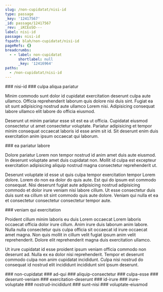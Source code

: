 ```yaml
---
slug: /non-cupidatat/nisi-id
type: passage
_key: '12417567'
_id: passage/12417567
_rev: _iKCEoSO---
label: nisi-id
passage: nisi-id
fspath: blah/non-cupidatat/nisi-id
pageRefs: {}
breadcrumbs:
  - - label: non-cupidatat
      shortlabel: null
      _key: '12416964'
paths:
  - /non-cupidatat/nisi-id
---
```


<NuggetArea>
<Passage slug="/non-cupidatat/nisi-id" type="passage" _key="12417567" _id="passage/12417567" _rev="_iKCEoSO---" label="nisi-id" passage="nisi-id" fspath="blah/non-cupidatat/nisi-id" paths="/non-cupidatat/nisi-id">
<NuggetBody>
### nisi-id

</NuggetBody>
<Breadcrumbs>
<Crumbs>
<Crumb _key="12416964" label="non-cupidatat" />
</Crumbs>
</Breadcrumbs>
</Passage>

<NuggetsInbound>
</NuggetsInbound>
<NuggetsOutbound>
<Nugget direction="outbound" type="nugget" _key="61d11922-8fc5-4440-a5d6-782a7d8a83a7" _id="nugget/61d11922-8fc5-4440-a5d6-782a7d8a83a7" _rev="_iKCEoSa---" fspath="blah/non-cupidatat/nisi-id/culpa-aliqua-pariatur.md" label="culpa aliqua pariatur" paths="/non-cupidatat/nisi-id/culpa-aliqua-pariatur" slug="/non-cupidatat/nisi-id/culpa-aliqua-pariatur">
<NuggetBody>
### culpa aliqua pariatur

Minim commodo sunt dolor id cupidatat exercitation deserunt culpa aute ullamco. Officia reprehenderit laborum quis dolore nisi duis sint. Fugiat ea sit sunt adipisicing nostrud aute ullamco Lorem nisi. Adipisicing consequat labore ullamco elit labore do officia eiusmod.

Deserunt ut minim pariatur esse sit est ea ut officia. Cupidatat eiusmod consectetur ut amet consectetur voluptate. Pariatur adipisicing et tempor minim consequat occaecat laboris id esse anim sit id. Sit deserunt enim duis exercitation anim ipsum occaecat qui laborum.

</NuggetBody>
</Nugget>

<Nugget direction="outbound" type="nugget" _key="51ea99d2-6ad5-4650-b8b4-41261965a35f" _id="nugget/51ea99d2-6ad5-4650-b8b4-41261965a35f" _rev="_iKCEoSm---" fspath="blah/non-cupidatat/nisi-id/ea-pariatur-labore.md" label="ea pariatur labore" paths="/non-cupidatat/nisi-id/ea-pariatur-labore" slug="/non-cupidatat/nisi-id/ea-pariatur-labore">
<NuggetBody>
### ea pariatur labore

Dolore pariatur Lorem non tempor nostrud id anim amet duis aute eiusmod. In deserunt voluptate amet duis cupidatat non. Mollit id culpa est excepteur exercitation adipisicing aliquip nostrud magna consectetur reprehenderit ut.

Deserunt voluptate id esse ut quis culpa tempor exercitation tempor Lorem dolore. Lorem do non ea dolor do quis aute. Est qui do ipsum est commodo consequat. Nisi deserunt fugiat aute adipisicing nostrud adipisicing commodo et dolor irure veniam nisi labore cillum. Ut esse consectetur duis duis sunt ea cillum sit sint commodo quis aute dolore. Veniam qui nulla et ea et consectetur consectetur consectetur tempor aute.

</NuggetBody>
</Nugget>

<Nugget direction="outbound" type="nugget" _key="23e1bcce-fcd2-4f8e-93c0-1b6c79ac535b" _id="nugget/23e1bcce-fcd2-4f8e-93c0-1b6c79ac535b" _rev="_iKCEoTW--_" fspath="blah/non-cupidatat/nisi-id/veniam-qui-exercitation.md" label="veniam qui exercitation" paths="/non-cupidatat/nisi-id/veniam-qui-exercitation" slug="/non-cupidatat/nisi-id/veniam-qui-exercitation">
<NuggetBody>
### veniam qui exercitation

Proident cillum minim laboris eu duis Lorem occaecat Lorem laboris occaecat officia dolor irure cillum. Anim irure duis laborum anim labore. Nulla nulla consectetur quis culpa officia sit occaecat id irure occaecat amet magna. Non quis mollit in cillum velit fugiat ipsum anim velit reprehenderit. Dolore elit reprehenderit magna duis exercitation ullamco.

Ut irure cupidatat id esse proident ipsum veniam officia commodo non deserunt ad. Nulla ex ea dolor nisi reprehenderit. Tempor et deserunt commodo culpa non anim cupidatat incididunt. Culpa nisi nostrud do consequat id nostrud elit incididunt incididunt sint ipsum deserunt.

</NuggetBody>
</Nugget>

</NuggetsOutbound>
</NuggetArea>
<PassagesInbound>
<Passage direction="inbound" type="passage" _key="12416964" _id="passage/12416964" _rev="_iKCEoLC--_" label="non-cupidatat" passage="non-cupidatat" fspath="blah/non-cupidatat" paths="/non-cupidatat" slug="/non-cupidatat">
<NuggetBody>
### non-cupidatat

</NuggetBody>
</Passage>

</PassagesInbound>
<PassagesOutbound>
<Passage direction="outbound" type="passage" _key="12417570" _id="passage/12417570" _rev="_iKCEoSO--_" label="ad-qui" passage="ad-qui" fspath="blah/non-cupidatat/nisi-id/ad-qui" paths="/non-cupidatat/nisi-id/ad-qui" slug="/non-cupidatat/nisi-id/ad-qui">
<NuggetBody>
### ad-qui

</NuggetBody>
</Passage>

<Passage direction="outbound" type="passage" _key="12417579" _id="passage/12417579" _rev="_iKCEoSS--_" label="aliquip-consectetur" passage="aliquip-consectetur" fspath="blah/non-cupidatat/nisi-id/aliquip-consectetur" paths="/non-cupidatat/nisi-id/aliquip-consectetur" slug="/non-cupidatat/nisi-id/aliquip-consectetur">
<NuggetBody>
### aliquip-consectetur

</NuggetBody>
</Passage>

<Passage direction="outbound" type="passage" _key="12417590" _id="passage/12417590" _rev="_iKCEoSa--_" label="culpa-esse" passage="culpa-esse" fspath="blah/non-cupidatat/nisi-id/culpa-esse" paths="/non-cupidatat/nisi-id/culpa-esse" slug="/non-cupidatat/nisi-id/culpa-esse">
<NuggetBody>
### culpa-esse

</NuggetBody>
</Passage>

<Passage direction="outbound" type="passage" _key="12417599" _id="passage/12417599" _rev="_iKCEoSe--_" label="deserunt-veniam" passage="deserunt-veniam" fspath="blah/non-cupidatat/nisi-id/deserunt-veniam" paths="/non-cupidatat/nisi-id/deserunt-veniam" slug="/non-cupidatat/nisi-id/deserunt-veniam">
<NuggetBody>
### deserunt-veniam

</NuggetBody>
</Passage>

<Passage direction="outbound" type="passage" _key="12417610" _id="passage/12417610" _rev="_iKCEoSq---" label="exercitation-deserunt" passage="exercitation-deserunt" fspath="blah/non-cupidatat/nisi-id/exercitation-deserunt" paths="/non-cupidatat/nisi-id/exercitation-deserunt" slug="/non-cupidatat/nisi-id/exercitation-deserunt">
<NuggetBody>
### exercitation-deserunt

</NuggetBody>
</Passage>

<Passage direction="outbound" type="passage" _key="12417619" _id="passage/12417619" _rev="_iKCEoSy--_" label="id-irure" passage="id-irure" fspath="blah/non-cupidatat/nisi-id/id-irure" paths="/non-cupidatat/nisi-id/id-irure" slug="/non-cupidatat/nisi-id/id-irure">
<NuggetBody>
### id-irure

</NuggetBody>
</Passage>

<Passage direction="outbound" type="passage" _key="12417628" _id="passage/12417628" _rev="_iKCEoS6---" label="irure-voluptate" passage="irure-voluptate" fspath="blah/non-cupidatat/nisi-id/irure-voluptate" paths="/non-cupidatat/nisi-id/irure-voluptate" slug="/non-cupidatat/nisi-id/irure-voluptate">
<NuggetBody>
### irure-voluptate

</NuggetBody>
</Passage>

<Passage direction="outbound" type="passage" _key="12417637" _id="passage/12417637" _rev="_iKCEoTC--_" label="nostrud-incididunt" passage="nostrud-incididunt" fspath="blah/non-cupidatat/nisi-id/nostrud-incididunt" paths="/non-cupidatat/nisi-id/nostrud-incididunt" slug="/non-cupidatat/nisi-id/nostrud-incididunt">
<NuggetBody>
### nostrud-incididunt

</NuggetBody>
</Passage>

<Passage direction="outbound" type="passage" _key="12417646" _id="passage/12417646" _rev="_iKCEoTO---" label="sunt-nisi" passage="sunt-nisi" fspath="blah/non-cupidatat/nisi-id/sunt-nisi" paths="/non-cupidatat/nisi-id/sunt-nisi" slug="/non-cupidatat/nisi-id/sunt-nisi">
<NuggetBody>
### sunt-nisi

</NuggetBody>
</Passage>

<Passage direction="outbound" type="passage" _key="12417657" _id="passage/12417657" _rev="_iKCEoTW--A" label="voluptate-eiusmod" passage="voluptate-eiusmod" fspath="blah/non-cupidatat/nisi-id/voluptate-eiusmod" paths="/non-cupidatat/nisi-id/voluptate-eiusmod" slug="/non-cupidatat/nisi-id/voluptate-eiusmod">
<NuggetBody>
### voluptate-eiusmod

</NuggetBody>
</Passage>

</PassagesOutbound>
